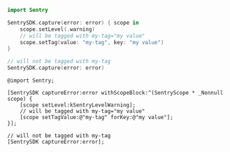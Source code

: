 ```swift {tabTitle:"Swift"}
import Sentry

SentrySDK.capture(error: error) { scope in
    scope.setLevel(.warning)
    // will be tagged with my-tag="my value"
    scope.setTag(value: "my-tag", key: "my value")
}

// will not be tagged with my-tag
SentrySDK.capture(error: error)
```

```objc {tabTitle:"Objective-C"}
@import Sentry;

[SentrySDK captureError:error withScopeBlock:^(SentryScope * _Nonnull scope) {
    [scope setLevel:kSentryLevelWarning];
    // will be tagged with my-tag="my value"
    [scope setTagValue:@"my-tag" forKey:@"my value"];
}];

// will not be tagged with my-tag
[SentrySDK captureError:error];
```
